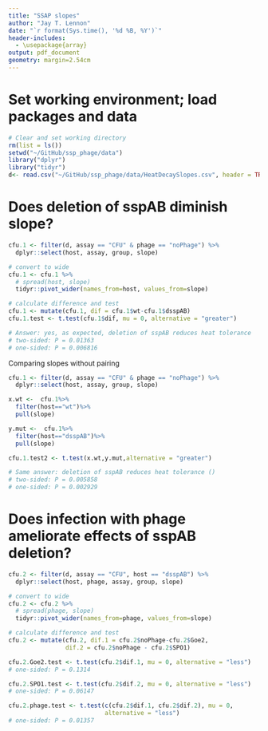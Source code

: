 ```yaml
---
title: "SSAP slopes"
author: "Jay T. Lennon"
date: "`r format(Sys.time(), '%d %B, %Y')`"
header-includes:
  - \usepackage{array}
output: pdf_document
geometry: margin=2.54cm
---
```



# Set working environment; load packages and data

```r
# Clear and set working directory 
rm(list = ls())
setwd("~/GitHub/ssp_phage/data")
library("dplyr")
library("tidyr")
d<- read.csv("~/GitHub/ssp_phage/data/HeatDecaySlopes.csv", header = TRUE)
```

# Does deletion of sspAB diminish slope?

```r
cfu.1 <- filter(d, assay == "CFU" & phage == "noPhage") %>%
  dplyr::select(host, assay, group, slope)

# convert to wide
cfu.1 <- cfu.1 %>% 
  # spread(host, slope)
  tidyr::pivot_wider(names_from=host, values_from=slope)

# calculate difference and test
cfu.1 <- mutate(cfu.1, dif = cfu.1$wt-cfu.1$dsspAB)
cfu.1.test <- t.test(cfu.1$dif, mu = 0, alternative = "greater")

# Answer: yes, as expected, deletion of sspAB reduces heat tolerance
# two-sided: P = 0.01363
# one-sided: P = 0.006816
```

Comparing slopes without pairing 
```r
cfu.1 <- filter(d, assay == "CFU" & phage == "noPhage") %>%
  dplyr::select(host, assay, group, slope)

x.wt <-  cfu.1%>%
  filter(host=="wt")%>%
  pull(slope)

y.mut <-  cfu.1%>%
  filter(host=="dsspAB")%>%
  pull(slope)

cfu.1.test2 <- t.test(x.wt,y.mut,alternative = "greater")

# Same answer: deletion of sspAB reduces heat tolerance ()
# two-sided: P = 0.005858
# one-sided: P = 0.002929
```


# Does infection with phage ameliorate effects of sspAB deletion?

```r
cfu.2 <- filter(d, assay == "CFU", host == "dsspAB") %>%
  dplyr::select(host, phage, assay, group, slope)  

# convert to wide
cfu.2 <- cfu.2 %>% 
  # spread(phage, slope)
  tidyr::pivot_wider(names_from=phage, values_from=slope)

# calculate difference and test
cfu.2 <- mutate(cfu.2, dif.1 = cfu.2$noPhage-cfu.2$Goe2, 
                dif.2 = cfu.2$noPhage - cfu.2$SPO1)

cfu.2.Goe2.test <- t.test(cfu.2$dif.1, mu = 0, alternative = "less")
# one-sided: P = 0.1314

cfu.2.SPO1.test <- t.test(cfu.2$dif.2, mu = 0, alternative = "less")
# one-sided: P = 0.06147

cfu.2.phage.test <- t.test(c(cfu.2$dif.1, cfu.2$dif.2), mu = 0, 
                           alternative = "less")
# one-sided: P = 0.01357
```